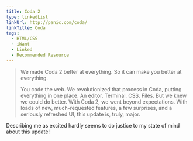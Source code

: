 ```yaml
---
title: Coda 2
type: linkedList
linkUrl: http://panic.com/coda/
linkTitle: Coda
tags:
  - HTML/CSS
  - iWant
  - Linked
  - Recommended Resource
---
```


> We made Coda 2 better at everything. So it can make you better at everything.
>
> You code the web. We revolutionized that process in Coda, putting everything in one place. An editor. Terminal. CSS. Files. But we knew we could do better. With Coda 2, we went beyond expectations. With loads of new, much-requested features, a few surprises, and a seriously refreshed UI, this update is, truly, major.

Describing me as excited hardly seems to do justice to my state of mind about this update!
